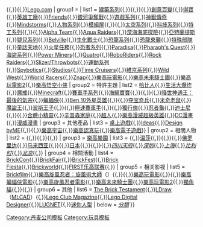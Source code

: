 <noinclude>{{NoteTA|G1=LEGO}}</noinclude>{{Navbox
| name       = 樂高
| title      = [[樂高]]
| bodyclass  = hlist
| above      = [[樂高集團|集團]]{{,}}{{link-en|樂高歷史|History of Lego}}{{,}}{{link-en|樂高時間線|Lego timeline|時間線}}{{,}}[[樂高|Lego.com]]
| group1 = {{link-en|樂高主題產品列表|List of Lego themes|產品}}
| list1 = {{Navbox subgroup
| group1 = 原創系列
| list1 = {{link-en|樂高4+|Lego 4+|4+系列}}{{,}}[[樂高建築|建築系列]]{{,}}{{link-en|樂高城堡系列|Lego Castle|城堡系列}}{{,}}{{link-en|樂高城市系列|Lego City|城市系列}}{{,}}[[樂高創意百變|創意百變]]{{,}}[[樂高得寶|得寶]]{{,}}[[樂高英雄工廠|英雄工廠]]{{,}}[[樂高Friends|Friends]]{{,}}[[樂高銀河爭奪戰|銀河爭奪戰]]{{,}}[[樂高遊戲系列|遊戲系列]]{{,}}[[樂高神獸傳奇|神獸傳奇]]{{,}}[[樂高Mindstorms|Mindstorms]]{{,}}[[樂高人物系列|人物系列]]{{,}}[[樂高模組建築系列|模組屋]]{{,}}{{link-en|樂高旋風忍者系列|Lego Ninjago|旋風忍者}}{{,}}[[樂高太空系列|太空系列]]{{,}}[[樂高科技系列|科技系列]]{{,}}[[樂高特工系列|特工系列]]{{,}}{{link-en|樂高探險者系列|Lego Adventurers|探險者系列}}{{,}}[[樂高Alpha Team|Alpha Team]]{{,}}[[樂高Aqua Raiders|Aqua Raiders]]{{,}}[[樂高深海海底探險|深海海底探險]]{{,}}[[樂高亞特蘭提斯|亞特蘭提斯]]{{,}}[[樂高嬰兒系列|嬰兒系列]]{{,}}[[樂高Belville|Belville]]{{,}}[[樂高生化戰士|生化戰士]]{{,}}[[樂高恐龍系列|恐龍系列]]{{,}}[[樂高恐龍來襲|恐龍來襲]]{{,}}[[樂高特殊部隊|特殊部隊]]{{,}}[[樂高童話天地|童話天地]]{{,}}[[樂高火星任務|火星任務]]{{,}}[[樂高恐者系列|恐者系列]]{{,}}[[樂高Paradisa|Paradisa]]{{,}}[[樂高Pharaoh's Quest|Pharaoh's Quest]]{{,}}[[樂高海盜系列|海盜系列]]{{,}}[[樂高Power Miners|Power Miners]]{{,}}[[樂高Quatro|Quatro]]{{,}}[[樂高RoboRiders|RoboRiders]]{{,}}[[樂高Rock Raiders|Rock Raiders]]{{,}}[[樂高Slizer/Throwbots|Slizer/Throwbots]]{{,}}[[樂高運動系列|運動系列]]{{,}}[[樂高Spybotics|Spybotics]]{{,}}[[樂高Studios|Studios]]{{,}}[[樂高Time Cruisers|Time Cruisers]]{{,}}[[樂高維京系列|維京系列]]{{,}}[[樂高Wild West|Wild West]]{{,}}[[樂高World Racers|World Racers]]{{,}}[[樂高Znap|Znap]]{{,}}[[樂高玩電影]]{{,}}[[樂高未來騎士團]]{{,}}[[樂高玩電影2]]{{,}}[[樂高悟空小俠]]
| group2   = 特許主題
| list2    = [[樂高哈比人系列|哈比人]]{{,}}[[生活大爆炸#樂高|生活大爆炸]]{{,}}[[魔戒#樂高|魔戒]]{{,}}[[樂高Minecraft|Minecraft]]{{,}}[[樂高賽車手系列|賽車手系列]]{{,}}[[海綿寶寶#樂高|海綿寶寶]]{{,}}{{link-en|樂高星際大戰|Lego Star Wars|星際大戰}}{{,}}{{link-en|樂高超級英雄|Lego Super Heroes|超級英雄}}{{,}}[[降世神通王#樂高|降世神通王：最後的氣宗]]{{,}}[[蝙蝠俠#樂高|蝙蝠俠]]{{,}}[[Ben 10#樂高|Ben 10外星英雄]]{{,}}{{link-en|樂高哈利波特|Lego Harry Potter|哈利波特}}{{,}}[[乐高夺宝奇兵|夺宝奇兵]]{{,}}[[米奇老鼠#樂高|米奇老鼠]]{{,}}[[樂高魔盜王|魔盜王]]{{,}}[[波斯王子#樂高|波斯王子]]{{,}}{{link-en|樂高蜘蛛人|Lego Spider-Man|蜘蛛人}}{{,}}[[樂高極速賽車手|極速賽車手]]{{,}}{{link-en|樂高玩具總動員|Lego Toy Story|玩具總動員}}{{,}}[[樂高獨行俠|獨行俠]]{{,}}[[忍者龜#樂高|忍者龜]]{{,}}[[迪士尼#樂高|迪士尼]]{{,}}{{link-en|樂高史酷比|Lego Scooby-Doo|史酷比}}{{,}}[[樂高合體小精靈|合體小精靈]]{{,}}[[辛普森家庭#樂高|辛普森家庭]]{{,}}[[超人#樂高|超人]]{{,}}[[樂高漫威超級英雄]]{{,}}[[DC漫畫#樂高|DC漫畫]]{{,}}[[漫威漫畫#樂高|漫威漫畫]]
| group3   = 其他產品
| list3    = [[樂高桌上遊戲|桌上遊戲]]{{,}}[[樂高Ideas|Ideas]]{{,}}[[Lego Design byME|Design byME]]{{,}}{{link-en|樂高電影與電視劇列表|List of Lego films and TV series|電影}}{{,}}[[樂高宇宙]]{{,}}[[樂高認真玩]]{{,}}[[乐高电子游戏列表|樂高電子遊戲]]}}
| group2 = 相關人物
| list2  = {{link-en|奥爾·科克·克里斯提安森|Ole Kirk Christiansen}}{{,}}{{link-en|蓋特佛瑞德·科克·克里斯提安森|Godtfred Kirk Christiansen}}{{,}}{{link-en|凱爾德·科克·克里斯提安森|Kjeld Kirk Kristiansen}}{{,}}{{link-en|喬根·維格·紐德斯托帕|Jørgen Vig Knudstorp}}
| group3 = [[樂高樂園]]
| list3  = {{link-en|比隆樂高樂園|Legoland Billund Resort|比隆}}{{,}}[[溫莎樂高樂園度假區|温莎]]{{,}}{{link-en|加利福尼亚樂高樂園|Legoland California|加利福尼亚}}{{,}}{{link-en|德國樂高樂園|Legoland Deutschland Resort|德国}}{{,}}[[佛罗里达乐高乐园|佛罗里达]]{{,}}[[馬來西亞樂高樂園|马来西亚]]{{,}}{{link-en|迪拜乐高乐园|Legoland Dubai|迪拜}}{{,}}[[日本樂高樂園|日本]]{{,}}{{link-en|纽约乐高乐园|Legoland New York|纽约}}{{,}}''{{link-en|韩国樂高樂園|Legoland Korea|韩国}}''{{,}}''[[四川天府乐高乐园|四川天府]]''{{,}}''[[深圳乐高乐园|深圳]]''{{,}}''[[上海乐高乐园|上海]]''{{,}}''[[比利时乐高乐园|比利时]]''{{,}}''[[北京樂高樂園|北京]]''{{,}}{{linkSect|樂高樂園|探索中心}}
| group4 = 相關活動
| list4  = [[BrickCon]]{{,}}[[BrickFair]]{{,}}[[BrickFest]]{{,}}[[Brick Fiesta]]{{,}}[[Brickworld]]{{,}}[[FIRST乐高联赛]]{{,}}{{link-en|FIRST少儿乐高联赛|Junior FIRST Lego League}}
| group5 = 相关影视
| list5  = [[Brickfilm]]{{,}}[[樂高旋風忍者：旋風術大師]]（{{link-en|樂高旋風忍者：旋風術大師角色列表|List of Lego Ninjago: Masters of Spinjitzu characters|角色}}）{{,}}{{link-en|樂高神獸傳奇 (電視劇)|Legends of Chima|樂高神獸傳奇}}{{,}}[[樂高玩電影|樂高玩電影]]{{,}}{{link-en|樂高星際大戰：費明克銀河探險|Lego Star Wars: The Freemaker Adventures}}{{,}}[[樂高蝙蝠俠電影]]{{,}}[[樂高旋風忍者電影]]{{,}}[[樂高未來騎士團]]{{,}}[[樂高玩電影2]]{{,}}[[獨角貓]]{{,}}{{link-en|樂高城市大冒險|Lego City Adventures}}{{,}}{{link-en|樂高侏羅紀世界：努布拉島傳奇|Lego Jurassic World: Legend of Isla Nublar}}
| group6 = 其他
| list6  = [[The Brick Testament]]{{,}}[[LDraw]]（[[MLCAD]]）{{,}}[[Lego Club Magazine]]{{,}}[[Lego Digital Designer]]{{,}}[[LUGNET]]{{,}}[[樂高迷你人型|迷你人型]]
| below  = {{Icon|Category}} ''[[:Category:樂高|分類]]''
}}<noinclude>
{{DEFAULTSORT:Lego}}
[[Category:丹麦公司模板]]
[[Category:玩具模板]]
</noinclude>